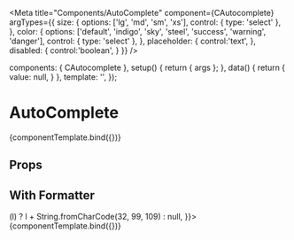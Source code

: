 
<Meta
  title="Components/AutoComplete"
  component={CAutocomplete}
  argTypes={{
    size: {
      options: ['lg', 'md', 'sm', 'xs'],
      control: { type: 'select' },
    },
    color: {
      options: ['default', 'indigo', 'sky', 'steel', 'success', 'warning', 'danger'],
      control: { type: 'select' },
    },
    placeholder: {
      control:'text',
    },
    disabled: {
      control:'boolean',
    }
  }}
/>

<!--- Component template -->

  components: { CAutocomplete },
  setup() {
    return { args };
  },
  data() {
    return {
      value: null,
    }
  },
  template: '<CAutocomplete v-bind="args" v-model="value"></CAutocomplete>',
});

# AutoComplete

<Canvas withSource='open'>
  <Story name="Overview" height="300px"
        args={{
          options: [ 'Pugh', 'Barney', 'McGrew', 'Cuthbert', 'Diddle', 'Gruff' ],
          onChange: null,
        }}>
    {componentTemplate.bind({})}
  </Story>
</Canvas>

## Props
<ArgsTable story="Overview" />


## With Formatter

<Canvas withSource='open'>
  <Story name="Formatter" height="300px"
        args={{
          options: [ '10', '20', '30', '40', '50', '60', '70', '32' , '33' , '36', '45', '55' ],
          onChange: null,
          formatter: (l) => (l) ? l + String.fromCharCode(32, 99, 109) : null,
        }}>
    {componentTemplate.bind({})}
  </Story>
</Canvas>
